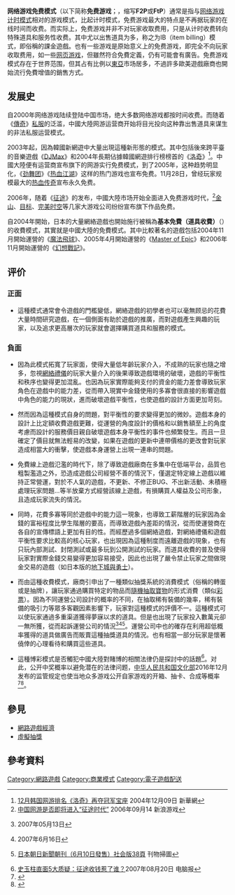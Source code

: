 {{多個問題|
{{original research|time=2017-10-23T03:29:54+00:00}}
{{refimprove|time=2017-10-23T03:29:54+00:00}}
{{Wwv}}
}}
{{noteTA
|G1=Games
}}
'''网络游戏免费模式'''（以下简称'''免费游戏'''；{{lang-en|Free-to-play}}，缩写'''F2P'''或'''FtP'''）通常是指与[[网络游戏计时模式|网络游戏计时模式]]相对的游戏模式，比起计时模式，免费游戏最大的特点是不再据玩家的在线时间而收费。而实际上，免费游戏并非不对玩家收取费用，只是从计时收费转向特殊道具和服务性收费。其中尤以出售道具为多，称之为IB（item billing）模式，即俗稱的課金遊戲。也有一些游戏是原始意义上的免费游戏，即完全不向玩家收取费用，如一些[[网页游戏|网页游戏]]，但雖然符合免費定義，仍有可能會有廣告。免费游戏模式存在于世界范围，但其占有比例以[[東亞|東亞]]市场居多，不過許多歐美遊戲廠商也開始流行免費增值的銷售方式。

==发展史==
<!--歡迎補充世界各地的資訊，不要分開寫，請整合在一起-->
自2000年网络游戏陆续登陆中国市场，绝大多数网络游戏都按时间收费。而随着《[[傳奇_(遊戲)|傳奇]]》[[私服|私服]]的泛滥，中國大陸网游运营商开始将目光投向这种靠出售道具来谋生的非法私服运营模式。

2003年起，因為韓國新網遊中大量出現這種新形態的模式。其中包括後來跨平臺的音樂遊戲《[[DJMax|DJMax]]》和2004年長期佔據韓國網遊排行榜榜首的《[[瑪奇|洛奇]]》<ref>[http://news.xinhuanet.com/game/2004-12/09/content_2313551.htm 12月韩国网游排名《洛奇》再夺冠军宝座] {{Wayback|url=http://news.xinhuanet.com/game/2004-12/09/content_2313551.htm |date=20050416041400 }} 2004年12月09日 新華網</ref>。中國大陸便有运营商宣布旗下的网游实行免费模式，到了2005年，这种趋势明显化，《[[劲舞团|劲舞团]]》《[[热血江湖|热血江湖]]》这样的热门游戏也宣布免费。11月28日，曾经玩家规模最大的[[热血传奇|热血传奇]]宣布永久免费。

2006年，随着《[[征途|征途]]》的发布，中國大陸市场开始全面进入免费游戏时代，<ref>[http://games.sina.com.cn/o/n/2006-09-14/1029167151.shtml 中国网游是否即将进入“征途时代”] {{Wayback|url=http://games.sina.com.cn/o/n/2006-09-14/1029167151.shtml |date=20200603052114 }} 2006年09月14 新浪游戏</ref>[[金山軟件公司|金山]]、[[目标软件|目标]]、[[完美时空|完美时空]]等几家大游戏公司纷纷宣布旗下作品免费。

自2004年開始，日本的大量網絡遊戲也開始施行被稱為'''基本免費（道具收費）'''（{{lang|ja|アイテム課金}}）的收費模式，其實就是中國大陸的免費模式。其中比較著名的遊戲包括2004年11月開始運營的《[[魔法飛球|魔法飛球]]》、2005年4月開始運營的《[[Master_of_Epic|Master of Epic]]》和2006年11月開始運營的《[[幻想戰記|幻想戰記]]》。

==评价==
===正面===
*這種模式通常會令遊戲的門檻變低，網絡遊戲的初學者也可以毫無顾忌的花費大量時間研究遊戲，在一個側面有助於遊戲的推廣，而對遊戲產生興趣的玩家，以及追求更高層次的玩家就會選擇購買道具和服務的模式。

===負面===
*因為此模式拓寬了玩家面，使得大量低年齡玩家介入，不成熟的玩家也隨之增多，忽視[[網絡禮儀|網絡禮儀]]的玩家大量介入的後果導致遊戲環境的破壞，遊戲的平衡性和秩序也變得更加混亂。也因為玩家實際能夠支付的資金的能力差會導致玩家角色在遊戲中的能力差，從而帶入現實中金錢使用的多寡會很直接的影響遊戲中角色的能力的現狀，進而破壞遊戲平衡性，也使遊戲的設計方面更加苛刻。

*然而因為這種模式自身的問題，對平衡性的要求變得更加的微妙。遊戲本身的設計上比定額收費遊戲更難，從運營的角度設計的價格和以銷售額至上的角度考慮而設計的服務價目親自破壞遊戲本身平衡性的事件也頻繁發生。而且一旦確定了價目就無法輕易的改變，如果在遊戲的更新中連帶價格的更改會對玩家造成相當大的衝擊，使遊戲本身運營上出現一連串的問題。

*免費線上遊戲氾濫的時代下，除了導致遊戲廠商在多集中在低端平台，品質也粗製濫造之外，恐造成遊戲公司經營不善的情況下，僅選定特定線上遊戲以維持正常營運，對於不人氣的遊戲，不更新、不修正BUG、不出新活動、未積極處理玩家問題...等半放棄方式經營該線上遊戲，有損購買人權益及公司形象，且造成玩家流失的情況。

*同時，花費多寡等同於遊戲中的能力這一現象，也導致工薪階層的玩家因為金錢的富裕程度比學生階層的要高，而導致遊戲內差距的情況，從而使運營商在各自的宣傳標語上更加有目的性。而經歷過多個網絡遊戲，對網絡禮儀和遊戲平衡性要求比較高的核心玩家，也出現因為這種制度而遠離遊戲的現象，也有只玩內部測試、封閉測試或最多玩到公開測試的玩家。而道具收費的普及使得玩家對實際金錢交易變得更加容易接受，因此也出現了嚴令禁止玩家之間做現金交易的遊戲（如日本版的[[地下城与勇士|地下城與勇士]]）。

*而由這種收費模式，廠商引申出了一種類似抽獎系統的消費模式（俗稱的轉蛋或是抽牌），讓玩家通過購買特定的物品而[[虛擬抽獎|隨機抽取寶物]]的形式消費（類似[[彩票|彩票]]）。因為不同運營公司設計的概率的不同，在抽取稀有裝備的幾率，稀有裝備的吸引力等眾多客觀因素影響下，玩家對這種模式的評價不一。這種模式可以使玩家通過多重渠道獲得夢寐以求的道具。但是也出現了玩家投入數萬元卻一無所獲，從而起訴運營公司的情況<ref>{{ja}}[http://blog.livedoor.jp/botnews/archives/54232445.html {{Wayback|url=http://blog.livedoor.jp/botnews/archives/54232445.html |date=20200603052159 }} {{Wayback|url=http://blog.livedoor.jp/botnews/archives/54232445.html |date=20200603052159 }} {{lang|ja|女神転生IMAGINEでアイテムくじ購入者が訴訟へ}}] 2007年05月13日</ref><ref>{{ja}}[http://www.23ch.info/test/read.cgi/news2/1181962954/ {{Wayback|url=http://www.23ch.info/test/read.cgi/news2/1181962954/ |date=20200603052124 }} {{Wayback|url=http://www.23ch.info/test/read.cgi/news2/1181962954/ |date=20200603052124 }} {{lang|ja|【女神転生】クジ千回、当たり無しと提訴【IMAGINE】}}]2007年6月16日</ref><ref>{{ja}}[http://image.blog.livedoor.jp/botnews/imgs/7/6/767c4984.jpg 日本朝日新聞朝刊（6月10日發售）社会版38頁] {{Wayback|url=http://image.blog.livedoor.jp/botnews/imgs/7/6/767c4984.jpg |date=20160918032603 }}刊物掃圖</ref>。運營公司中也的確存在利用超低概率獲得的道具做廣告而販賣這種抽獎道具的情況。也有相當一部分玩家是懷著僥倖的心理看待和購買這些道具。

*這種博彩模式是否觸犯中國大陸對賭博的相關法律仍是探討中的話題<ref>[http://liming.anyp.cn/080903214941615/articles/080905094434704.aspx?z=516371&m=1028431 史玉柱直面5大质疑：征途收钱惹了谁？]{{dead link|date=2018年4月 |bot=InternetArchiveBot |fix-attempted=yes }}2007年08月20日 电脑报</ref>。对此，{{or|许多游戏厂商选择}}公开中奖概率以避免潜在的法律问题，[[中华人民共和国文化部|中华人民共和国文化部]]2016年12月发布的监管规定也使当地众多游戏公开自家游戏的开箱、抽卡、合成等概率<ref>{{cite web|title=文化部新规施行 众多游戏公开抽奖开箱概率|url=https://dj.sina.com.cn/article/fyeychk7124370.shtml|website=新浪电竞|accessdate=2018-04-13|archive-date=2020-06-03|archive-url=https://web.archive.org/web/20200603052145/https://dj.sina.com.cn/article/fyeychk7124370.shtml|dead-url=no}}</ref><ref>{{cite web|title=V9beta-最新的在线游戏|url=https://v9beta.com/|website=V9电子竞技|accessdate=2019-06-10|archive-date=2021-04-28|archive-url=https://web.archive.org/web/20210428055702/https://v9beta.com/|dead-url=no}}</ref>。

==參見==
*[[網路遊戲經濟|網路遊戲經濟]]
*[[虛擬抽獎|虛擬抽獎]]

==參考資料==
{{reflist}}

[[Category:網路遊戲|Category:網路遊戲]]
[[Category:商業模式|Category:商業模式]]
[[Category:電子遊戲配送|Category:電子遊戲配送]]
